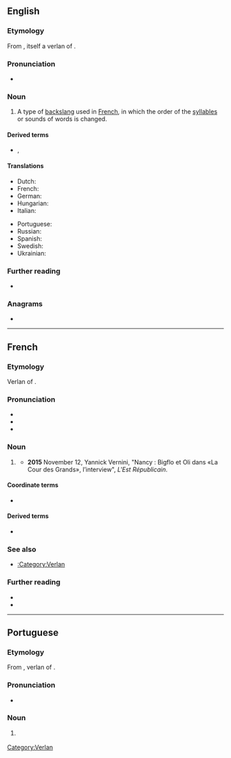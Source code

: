 {{also|Verlan}}
==English==
{{examples|examples=

* {{m|fr|barjot}} (from {{m|fr|jobard}}, “crazy”)
* {{m|fr|[[laisse]] [[béton]]}} (from {{m|fr|laisser tomber|laisse tomber}}, “forget it”)
* {{m|fr|keum}} (from {{m|fr|mec}}, “guy, bloke”)
* {{m|fr|meuf}} (from {{m|fr|femme}}, “woman,  lady”)
* {{m|fr|ripou}} (from {{m|fr|pourri}}, “corrupt, rotten”)
* {{m|fr|tromé}} (from {{m|fr|métro}}, “subway, underground”)
* {{m|fr|[[t'es]] [[ouf]]}} (from {{m|fr|t'es [[fou]]}}, “you're crazy”)
* {{m|fr|verlan}} (from {{m|fr|à l'[[envers]]}}, “back to front”)}}

===Etymology===
From {{bor|en|fr|verlan}}, itself a verlan of {{m|fr|à l'envers|à l'envers|upside down or back to front}}.

===Pronunciation===
* {{IPA|en|/vɛə(ɹ)ˈlɑːn/}}

===Noun===
{{en-noun|-}}

# A type of [[backslang]] used in [[French]], in which the order of the [[syllable]]s or sounds of words is changed.

====Derived terms====
* {{l|en|verlanise}}, {{l|en|verlanize}}

====Translations====
{{trans-top|type of backslang used in French}}
* Dutch: {{t+|nl|verlan|n}}
* French: {{t+|fr|verlan|m}}
* German: {{t|de|Verlan|n}}
* Hungarian: {{t+|hu|verlan}}
* Italian: {{t|it|verlan|m}}
{{trans-mid}}
* Portuguese: {{t|pt|verlan|m}}
* Russian: {{t+|ru|верла́н|m}}
* Spanish: {{t|es|verlan|m}}
* Swedish: {{t+|sv|verlan|c}}
* Ukrainian: {{t|uk|верла́н|m}}
{{trans-bottom}}

===Further reading===
* {{projectlink|wikipedia}}

===Anagrams===
* {{anagrams|en|a=aelnrv|Lavern|Vernal|nerval|vernal}}

----

==French==
{{was fwotd|fr|2022|March|20}}

===Etymology===
Verlan of {{m|fr|envers|à l'envers|back to front}}.

===Pronunciation===
* {{fr-IPA}}
* {{audio|fr|LL-Q150 (fra)-Lepticed7-verlan.wav|Audio}}
* {{rhymes|fr|ɑ̃|s=2}}

===Noun===
{{fr-noun|m|-}}

# {{l|en|verlan}} {{gloss|type of backslang used in French}}
#* '''2015''' November 12, Yannick Vernini, "Nancy : Bigflo et Oli dans «La Cour des Grands», l’interview", ''L'Est Républicain''.
#*: {{quote|fr|Notre premier public, ça a été nos parents. À partir de là, il fallait être précis, il ne fallait pas utiliser le '''verlan''' ou dire des conneries.}}

====Coordinate terms====
* {{l|fr|louchébem}}

====Derived terms====
* {{l|fr|verlaniser}}

===See also===
* [[:Category:Verlan]]

===Further reading===
* {{R:TLFi}}
* {{pedia|lang=fr}}

[[Category:Verlan]]

----

==Portuguese==

===Etymology===
From {{bor|pt|fr|verlan}}, verlan of {{m|fr|envers|à l'envers|back to front}}.

===Pronunciation===
{{wikipedia|lang=pt}}
* {{rhymes|pt|ɐ̃}}

===Noun===
{{pt-noun|m|-}}

# {{l|en|verlan}} {{gloss|type of backslang used in French}}